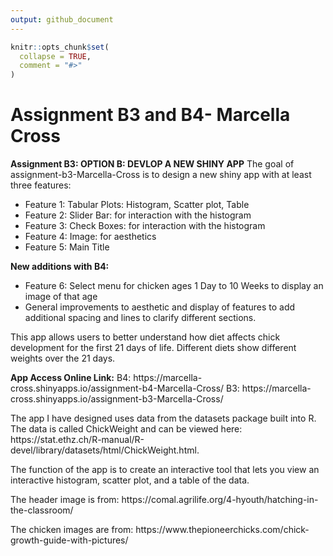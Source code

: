 ```yaml
---
output: github_document
---
```


<!-- README.md is generated from README.Rmd. Please edit that file -->

```r
knitr::opts_chunk$set(
  collapse = TRUE,
  comment = "#>"
)
```

# Assignment B3 and B4- Marcella Cross

<!-- badges: start -->
<!-- badges: end -->
**Assignment B3: OPTION B: DEVLOP A NEW SHINY APP**
The goal of assignment-b3-Marcella-Cross is to design a new shiny app with at least three features:

  - Feature 1: Tabular Plots: Histogram, Scatter plot, Table
  - Feature 2: Slider Bar: for interaction with the histogram
  - Feature 3: Check Boxes: for interaction with the histogram
  - Feature 4: Image: for aesthetics
  - Feature 5: Main Title
  
**New additions with B4:**

  - Feature 6: Select menu for chicken ages 1 Day to 10 Weeks to display an image of that age
  - General improvements to aesthetic and display of features to add additional spacing and lines to clarify different sections. 
  
  
This app allows users to better understand how diet affects chick development for the first 21 days of life. Different diets show different weights over the 21 days. 


**App Access Online Link:**
B4: https://marcella-cross.shinyapps.io/assignment-b4-Marcella-Cross/
B3: https://marcella-cross.shinyapps.io/assignment-b3-Marcella-Cross/


The app I have designed uses data from the datasets package built into R. The data is called ChickWeight and can be viewed here: https://stat.ethz.ch/R-manual/R-devel/library/datasets/html/ChickWeight.html.

The function of the app is to create an interactive tool that lets you view an interactive histogram, scatter plot, and a table of the data. 

The header image is from: https://comal.agrilife.org/4-hyouth/hatching-in-the-classroom/ 

The chicken images are from: https://www.thepioneerchicks.com/chick-growth-guide-with-pictures/


